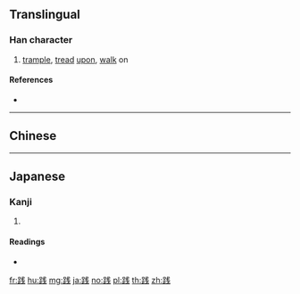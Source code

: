 {{character info/new}}
{{also|踐}}
==Translingual==
{{Han simplified forms|踐|践|践}}

===Han character===
{{Han char|rn=157|rad=足|as=05|sn=12|four=|canj=RMIJ|ids=⿰足戋}}

# [[trample]], [[tread]] [[upon]], [[walk]] on

====References====
* {{Han ref|kx=1224.131|dkj=37547|dj=1698.040|hdz=63693.070|uh=8DF5|ud=36341}}

----

==Chinese==
{{zh-see|踐}}

----

==Japanese==

===Kanji===
{{ja-kanji|grade=c|rs=足05}}

# {{defn|lang=ja|sort=足05}}

====Readings====
* {{ja-readings|on=[[せん]] (sen)|kun=[[ふむ]] (fumu)|nanori=}}

[[fr:践]]
[[hu:践]]
[[mg:践]]
[[ja:践]]
[[no:践]]
[[pl:践]]
[[th:践]]
[[zh:践]]